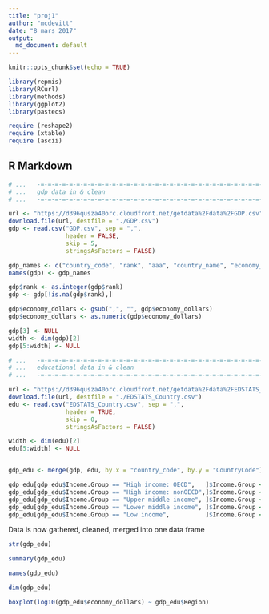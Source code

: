 ```yaml
---
title: "proj1"
author: "mcdevitt"
date: "8 mars 2017"
output:
  md_document: default
---
```


```r
knitr::opts_chunk$set(echo = TRUE)

library(repmis)
library(RCurl)
library(methods)
library(ggplot2)
library(pastecs)

require (reshape2)
require (xtable)
require (ascii)

```


## R Markdown


```r


# ...	-=-=-=-=-=-=-=-=-=-=-=-=-=-=-=-=-=-=-=-=-=-=-=-=-=-=-=-=-=-=-=-=-=-=-=-=-
# ...	gdp data in & clean
# ...	-=-=-=-=-=-=-=-=-=-=-=-=-=-=-=-=-=-=-=-=-=-=-=-=-=-=-=-=-=-=-=-=-=-=-=-=-

url <- "https://d396qusza40orc.cloudfront.net/getdata%2Fdata%2FGDP.csv"
download.file(url, destfile = "./GDP.csv")
gdp <- read.csv("GDP.csv", sep = ",",
				header = FALSE,
				skip = 5,
				stringsAsFactors = FALSE)

gdp_names <- c("country_code", "rank", "aaa", "country_name", "economy_dollars")
names(gdp) <- gdp_names

gdp$rank <- as.integer(gdp$rank)
gdp <- gdp[!is.na(gdp$rank),]

gdp$economy_dollars <- gsub(",", "", gdp$economy_dollars)
gdp$economy_dollars <- as.numeric(gdp$economy_dollars)

gdp[3] <- NULL
width <- dim(gdp)[2]
gdp[5:width] <- NULL

# ...	-=-=-=-=-=-=-=-=-=-=-=-=-=-=-=-=-=-=-=-=-=-=-=-=-=-=-=-=-=-=-=-=-=-=-=-=-
# ...	educational data in & clean
# ...	-=-=-=-=-=-=-=-=-=-=-=-=-=-=-=-=-=-=-=-=-=-=-=-=-=-=-=-=-=-=-=-=-=-=-=-=-

url <- "https://d396qusza40orc.cloudfront.net/getdata%2Fdata%2FEDSTATS_Country.csv"
download.file(url, destfile = "./EDSTATS_Country.csv")
edu <- read.csv("EDSTATS_Country.csv", sep = ",",
				header = TRUE,
				skip = 0,
				stringsAsFactors = FALSE)

width <- dim(edu)[2]
edu[5:width] <- NULL


gdp_edu <- merge(gdp, edu, by.x = "country_code", by.y = "CountryCode")
```


```r

gdp_edu[gdp_edu$Income.Group == "High income: OECD",   ]$Income.Group <- "1_High_OECD" 
gdp_edu[gdp_edu$Income.Group == "High income: nonOECD",]$Income.Group <- "2_High_nonOECD" 
gdp_edu[gdp_edu$Income.Group == "Upper middle income", ]$Income.Group <- "3_Upper_Middle" 
gdp_edu[gdp_edu$Income.Group == "Lower middle income", ]$Income.Group <- "4_Lower_Middle" 
gdp_edu[gdp_edu$Income.Group == "Low income",          ]$Income.Group <- "5_Low_Income" 


```
Data is now gathered, cleaned, merged into one data frame

```r
str(gdp_edu)

summary(gdp_edu)

names(gdp_edu)

dim(gdp_edu)

boxplot(log10(gdp_edu$economy_dollars) ~ gdp_edu$Region)


```


